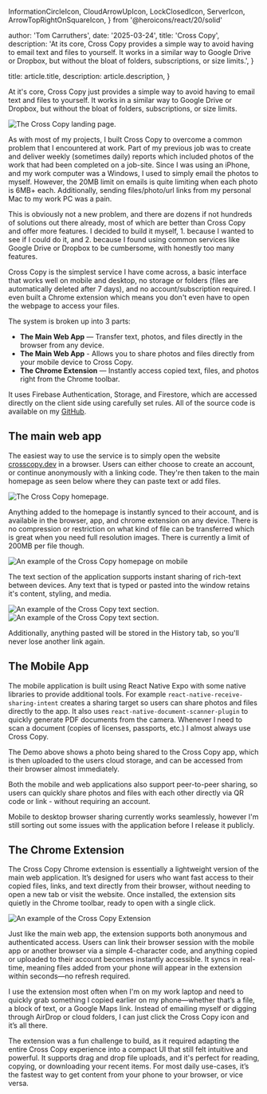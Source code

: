 
  InformationCircleIcon,
  CloudArrowUpIcon,
  LockClosedIcon,
  ServerIcon,
  ArrowTopRightOnSquareIcon,
} from '@heroicons/react/20/solid'

  author: 'Tom Carruthers',
  date: '2025-03-24',
  title: 'Cross Copy',
  description:
    'At its core, Cross Copy provides a simple way to avoid having to email text and files to yourself. It works in a similar way to Google Drive or Dropbox, but without the bloat of folders, subscriptions, or size limits.',
}

  title: article.title,
  description: article.description,
}


At it's core, Cross Copy just provides a simple way to avoid having
to email text and files to yourself. It works in a similar way to
Google Drive or Dropbox, but without the bloat of folders,
subscriptions, or size limits.

<Image src={hero} alt="The Cross Copy landing page." />

As with most of my projects, I built Cross Copy to overcome a
common problem that I encountered at work. Part of my previous job
was to create and deliver weekly (sometimes daily) reports which
included photos of the work that had been completed on a job-site.
Since I was using an iPhone, and my work computer was a Windows, I
used to simply email the photos to myself. However, the 20MB limit
on emails is quite limiting when each photo is 6MB+ each.
Additionally, sending files/photo/url links from my personal Mac
to my work PC was a pain.

This is obviously not a new problem, and there are dozens if not
hundreds of solutions out there already, most of which are better
than Cross Copy and offer more features. I decided to build it
myself, 1. because I wanted to see if I could do it, and 2.
because I found using common services like Google Drive or Dropbox
to be cumbersome, with honestly too many features.

Cross Copy is the simplest service I have come across, a basic
interface that works well on mobile and desktop, no storage or
folders (files are automatically deleted after 7 days), and no
account/subscription required. I even built a Chrome extension
which means you don't even have to open the webpage to access your
files.

The system is broken up into 3 parts:

<ul className="mt-6 space-y-6">
  <li className="flex items-center gap-3">
    <CloudArrowUpIcon className="h-7 w-7 text-indigo-600" aria-hidden="true" />
    <span>
      <strong className="font-semibold">The Main Web App</strong> — Transfer
      text, photos, and files directly in the browser from any device.
    </span>
  </li>
  <li className="flex items-center gap-4">
    <CloudArrowUpIcon className="h-7 w-7 text-indigo-600" aria-hidden="true" />
    <span>
      <strong className="font-semibold">The Main Web App</strong> - Allows you
      to share photos and files directly from your mobile device to Cross Copy.
    </span>
  </li>
  <li className="flex items-center gap-4">
    <ServerIcon className="h-7 w-7 text-indigo-600" aria-hidden="true" />
    <span>
      <strong className="font-semibold">The Chrome Extension</strong> —
      Instantly access copied text, files, and photos right from the Chrome
      toolbar.
    </span>
  </li>
</ul>

It uses Firebase Authentication, Storage, and Firestore, which are
accessed directly on the client side using carefully set rules.
All of the source code is available on my <a href="https://github.com/Cedarche/CrossCopy" target="_blank">GitHub</a>.

## The main web app

The easiest way to use the service is to simply open the website <a href="https://crosscopy.dev/" target="_blank">crosscopy.dev</a> in a browser. Users can either choose to create an account, or continue anonymously with a linking code. They're then taken to the main homepage as seen below where they can paste text or add files.

<Image src={dashboard_example} alt="The Cross Copy homepage." />

Anything added to the homepage is instantly synced to their account, and is available in the browser, app, and chrome extension on any device. There is no compression or restriction on what kind of file can be transferred which is great when you need full resolution images. There is currently a limit of 200MB per file though.

<div className="flex flex-col items-center justify-center">
  <Image
    src={mobile_example}
    alt="An example of the Cross Copy homepage on mobile"
    className="h-[600px] w-auto"
  />
</div>

The text section of the application supports instant sharing of rich-text
between devices. Any text that is typed or pasted into the window retains
it's content, styling, and media.

<div className="flex flex-row items-center justify-center gap-x-4">
  <Image
    src={text_example}
    alt="An example of the Cross Copy text section."
    className="h-[500px] w-auto rounded-sm"
  />
  <Image
    src={history_example}
    alt="An example of the Cross Copy text section."
    className="h-[500px] w-auto rounded-sm"
  />
</div>

Additionally, anything pasted will be stored in the History tab, so you'll 
never lose another link again.

## The Mobile App

The mobile application is built using React Native Expo with some native
libraries to provide additional tools. For example <code>react-native-receive-sharing-intent</code> creates a sharing target so users can share
photos and files directly to the app. It also uses
<code>react-native-document-scanner-plugin</code> to quickly generate
PDF documents from the camera. Whenever I need to scan a document
(copies of licenses, passports, etc.) I almost always use Cross Copy.

<div className="flex flex-col items-center justify-center">
  <VideoPlayer src="/CC_App_Example.mp4" />
</div>

The Demo above shows a photo being shared to the Cross Copy app, which
is then uploaded to the users cloud storage, and can be accessed from
their browser almost immediately. 

Both the mobile and web applications also support peer-to-peer sharing, 
so users can quickly share photos and files with each other directly via
QR code or link - without requiring an account. 

Mobile to desktop browser sharing currently works seamlessly, however 
I'm still sorting out some issues with the application before I release 
it publicly.

## The Chrome Extension

The Cross Copy Chrome extension is essentially a lightweight version 
of the main web application. It’s designed for users who want fast access 
to their copied files, links, and text directly from their browser, 
without needing to open a new tab or visit the website. Once installed, 
the extension sits quietly in the Chrome toolbar, ready to open with a 
single click.

<div className="flex flex-col justify-center items-center">
  <Image
    src={extension_example}
    alt="An example of the Cross Copy Extension"
    className="h-auto w-[300px] border border-zinc-100 rounded-sm"
  />
</div>

Just like the main web app, the extension supports both anonymous and 
authenticated access. Users can link their browser session with the 
mobile app or another browser via a simple 4-character code, and 
anything copied or uploaded to their account becomes instantly 
accessible. It syncs in real-time, meaning files added from your 
phone will appear in the extension within seconds—no refresh required.

I use the extension most often when I'm on my work laptop and need 
to quickly grab something I copied earlier on my phone—whether that’s 
a file, a block of text, or a Google Maps link. Instead of emailing 
myself or digging through AirDrop or cloud folders, I can just click 
the Cross Copy icon and it’s all there.

The extension was a fun challenge to build, as it required adapting 
the entire Cross Copy experience into a compact UI that still felt 
intuitive and powerful. It supports drag and drop file uploads, and 
it's perfect for reading, copying, or downloading your recent items. 
For most daily use-cases, it’s the fastest way to get content from 
your phone to your browser, or vice versa. 
